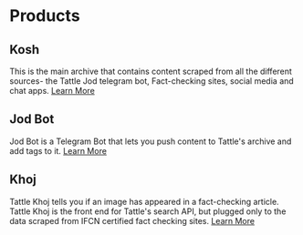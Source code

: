 # Products

## Kosh

This is the main archive that contains content scraped from all the different sources- the Tattle Jod telegram bot, Fact-checking sites, social media and chat apps.
[Learn More](/products/kosh)

## Jod Bot

Jod Bot is a Telegram Bot that lets you push content to Tattle's archive and add tags to it.
[Learn More](/products/jod-bot/)

## Khoj

Tattle Khoj tells you if an image has appeared in a fact-checking article.
Tattle Khoj is the front end for Tattle's search API, but plugged only to the data scraped from IFCN certified fact checking sites.
[Learn More](/products/khoj)
